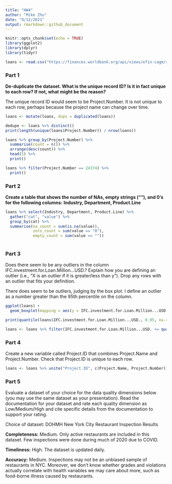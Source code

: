 ```yaml
---
title: "HW4"
author: "Mike Zhu"
date: "9/12/2021"
output: rmarkdown::github_document
---
```


```r
knitr::opts_chunk$set(echo = TRUE)
library(ggplot2)
library(dplyr)
library(tidyr)

loans <- read.csv("https://finances.worldbank.org/api/views/efin-cagm/rows.csv?accessType=DOWNLOAD")
```

### Part 1

**De-duplicate the dataset. What is the unique record ID? Is it in fact unique to each row? If not, what might be the reason?**

The unique record ID would seem to be Project.Number. It is not unique to each row, perhaps because the project name can change over time.

```r
loans <- mutate(loans, dups = duplicated(loans))

dedupe <- loans %>% distinct()
print(length(unique(loans$Project.Number)) / nrow(loans))

loans %>% group_by(Project.Number) %>%
  summarise(count = n()) %>%
  arrange(desc(count)) %>%
  head(5) %>%
  print()

loans %>% filter(Project.Number == 24374) %>%
  print()
```

### Part 2

**Create a table that shows the number of NAs, empty strings (""), and 0's for the following columns:**
**Industry, Department, Product.Line**

```r
loans %>% select(Industry, Department, Product.Line) %>%
  gather("cat", "value") %>%
  group_by(cat) %>%
  summarise(na_count = sum(is.na(value)),
            zero_count = sum(value == "0"),
            empty_count = sum(value == ""))
            
```

### Part 3

Does there seem to be any outliers in the column IFC.investment.for.Loan.Million...USD.? Explain how you are defining an outlier (i.e., "X is an outlier if it is greater/less than y"). Drop any rows with an outlier that fits your definition.

There does seem to be outliers, judging by the box plot. I define an outlier as a number greater than the 95th percentile on the column.

```r
ggplot(loans) +
  geom_boxplot(mapping = aes(y = IFC.investment.for.Loan.Million...USD.))

print(quantile(loans$IFC.investment.for.Loan.Million...USD., 0.95, na.rm=TRUE))

loans <- loans %>% filter(IFC.investment.for.Loan.Million...USD. <= quantile(IFC.investment.for.Loan.Million...USD., 0.95, na.rm=TRUE))
```


### Part 4

Create a new variable called Project.ID that combines Project.Name and Project.Number. Check that Project.ID is unique to each row.

```r
loans <- loans %>% unite("Project.ID", c(Project.Name, Project.Number))
```

### Part 5

Evaluate a dataset of your choice for the data quality dimensions below (you may use the same dataset as your presentation). Read the documentation for your dataset and rate each quality dimension as Low/Medium/High and cite specific details from the documentation to support your rating.

Choice of dataset: DOHMH New York City Restaurant Inspection Results

**Completeness:** Medium. Only active restaurants are included in this dataset. Few inspections were done during much of 2020 due to COVID.

**Timeliness:** High. The dataset is updated daily. 

**Accuracy:** Medium. Inspections may not be an unbiased sample of restaurants in NYC. Moreover, we don't know whether grades and violations actually correlate with health variables we may care about more, such as food-borne illness caused by restaurants.

